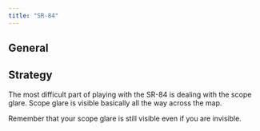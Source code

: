 ```yaml
---
title: "SR-84"
---
```


## General


<WeaponTable />

## Strategy

The most difficult part of playing with the SR-84 is dealing with the scope glare.  Scope glare
is visible basically all the way across the map.

Remember that your scope glare is still visible even if you are invisible.
